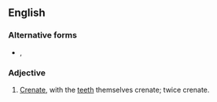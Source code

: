 ==English==

===Alternative forms===
* {{l|en|bi-crenate}}, {{l|en|double crenate}}

===Adjective===
{{en-adj}}

# {{label|en|botany}} [[crenate|Crenate]], with the [[teeth]] themselves crenate; twice crenate.